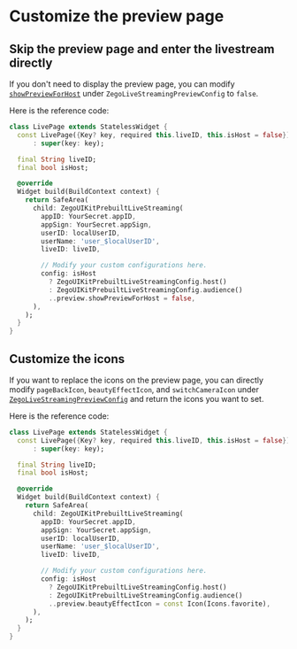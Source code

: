 # Customize the preview page

## Skip the preview page and enter the livestream directly

If you don't need to display the preview page, you can modify [`showPreviewForHost`](https://pub.dev/documentation/zego_uikit_prebuilt_live_streaming/latest/zego_uikit_prebuilt_live_streaming/ZegoLiveStreamingPreviewConfig/showPreviewForHost.html) under `ZegoLiveStreamingPreviewConfig` to `false`.


Here is the reference code:

```dart
class LivePage extends StatelessWidget {
  const LivePage({Key? key, required this.liveID, this.isHost = false})
      : super(key: key);

  final String liveID;
  final bool isHost;

  @override
  Widget build(BuildContext context) {
    return SafeArea(
      child: ZegoUIKitPrebuiltLiveStreaming(
        appID: YourSecret.appID,
        appSign: YourSecret.appSign,
        userID: localUserID,
        userName: 'user_$localUserID',
        liveID: liveID,

        // Modify your custom configurations here.
        config: isHost
          ? ZegoUIKitPrebuiltLiveStreamingConfig.host()
          : ZegoUIKitPrebuiltLiveStreamingConfig.audience()
          ..preview.showPreviewForHost = false,
      ),
    );
  }
}
```

## Customize the icons

If you want to replace the icons on the preview page, you can directly modify `pageBackIcon`, `beautyEffectIcon`, and `switchCameraIcon` under [`ZegoLiveStreamingPreviewConfig`](https://pub.dev/documentation/zego_uikit_prebuilt_live_streaming/latest/zego_uikit_prebuilt_live_streaming/ZegoLiveStreamingPreviewConfig-class.html) and return the icons you want to set.


Here is the reference code:

```dart
class LivePage extends StatelessWidget {
  const LivePage({Key? key, required this.liveID, this.isHost = false})
      : super(key: key);

  final String liveID;
  final bool isHost;

  @override
  Widget build(BuildContext context) {
    return SafeArea(
      child: ZegoUIKitPrebuiltLiveStreaming(
        appID: YourSecret.appID,
        appSign: YourSecret.appSign,
        userID: localUserID,
        userName: 'user_$localUserID',
        liveID: liveID,

        // Modify your custom configurations here.
        config: isHost
          ? ZegoUIKitPrebuiltLiveStreamingConfig.host()
          : ZegoUIKitPrebuiltLiveStreamingConfig.audience()
          ..preview.beautyEffectIcon = const Icon(Icons.favorite),
      ),
    );
  }
}
```

